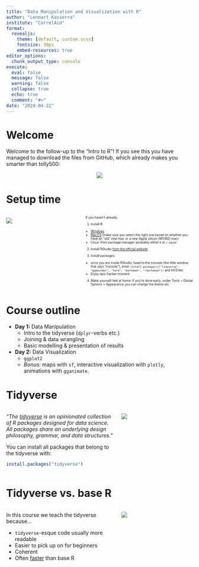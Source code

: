 ```yaml
---
title: "Data Manipulation and Visualization with R"
author: "Lennart Kasserra"
institute: "CorrelAid"
format: 
  revealjs:
    theme: [default, custom.scss]
    fontsize: 30px
    embed-resources: true
editor_options: 
  chunk_output_type: console
execute:
  eval: false
  message: false
  warning: false
  collapse: true
  echo: true
  comment: "#>"
date: "2024-04-22"
---
```


# Welcome

Welcome to the follow-up to the "Intro to R"! If you see this you have managed to download the files from GitHub, which already makes you smarter than tolly500:

<center>
![](../assets/github.jpg)
</center>

# Setup time

:::: {.columns}

::: {.column width="40%"}

![](../assets/50cent_meme.jpg)

:::

::: {.column width="60%"}

::: {style="font-size: 60%;"}

If you haven't already:

1. Install R:
  - [Windows](https://cran.r-project.org/bin/windows/base/)
  - [MacOS](https://cran.r-project.org/bin/macosx/) (make sure you select the right one based on whether you have an "old" intel mac or a new Apple silicon (M1/M2) mac)
  - Linux: from package manager (probably either `R` or `r-base`)

2. Install RStudio [from the official website](https://posit.co/download/rstudio-desktop/)

3. Install packages: 

  - once you are inside RStudio, head to the console (the little window that says "console"), enter `install.packages(c("tidyverse", "gapminder", "here", "markdown", "rmarkdown"))` and hit Enter.
  - Enjoy epic hacker moment
  
4. Make yourself feel at home: If you're done early, under Tools > Global Options > Appearance you can change the theme etc

:::

:::

::::

# Course outline

* **Day 1:** Data Manipulation
  - Intro to the tidyverse (`dplyr`-verbs etc.)
  - Joining & data wrangling
  - Basic modelling & presentation of results

* **Day 2:** Data Visualization
  - `ggplot2`
  - *Bonus:* maps with `sf`, interactive visualization with `plotly`, animations with `gganimate`.

# Tidyverse

:::: {.columns}

::: {.column width="60%"}

*"The [tidyverse](https://www.tidyverse.org/) is an opinionated collection of R packages designed for data science. All packages share an underlying design philosophy, grammar, and data structures."*

You can install all packages that belong to the tidyverse with:

```r
install.packages("tidyverse")
```

:::

::: {.column width="40%"}

![](../assets/tidyverse.png)

:::

::::

# Tidyverse vs. base R

:::: {.columns}

::: {.column width="60%"}

In this course we teach the tidyverse because...

* `tidyverse`-esque code usually more readable
* Easier to pick up on for beginners
* Coherent
* Often [faster](https://www.r-bloggers.com/2022/10/efficiency-comparison-of-dplyr-and-tidyr-functions-vs-base-r/) than base R

:::

::: {.column width="40%"}

![](../assets/bell_curve_tidyverse.png)

:::

::::